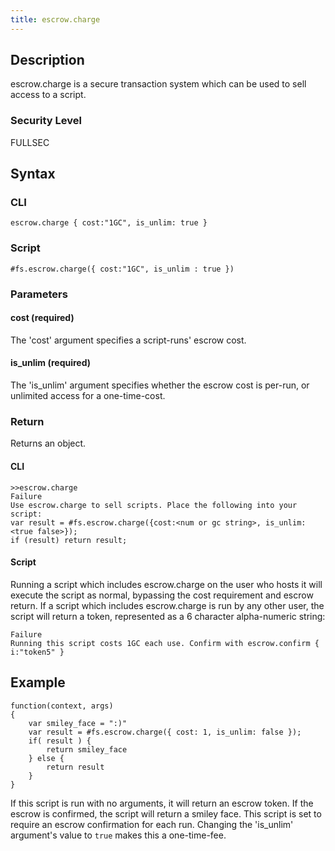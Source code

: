 ```yaml
---
title: escrow.charge
---
```


## Description

escrow.charge is a secure transaction system which can be used to sell access to a script.

### Security Level

FULLSEC

## Syntax

### CLI

```
escrow.charge { cost:"1GC", is_unlim: true }
```

### Script

```
#fs.escrow.charge({ cost:"1GC", is_unlim : true })
```

### Parameters

#### cost (required)

The 'cost' argument specifies a script-runs' escrow cost.

#### is_unlim (required)

The 'is_unlim' argument specifies whether the escrow cost is per-run, or unlimited access for a one-time-cost.

### Return

Returns an object.

#### CLI

```
>>escrow.charge
Failure
Use escrow.charge to sell scripts. Place the following into your script:
var result = #fs.escrow.charge({cost:<num or gc string>, is_unlim:<true false>});
if (result) return result;
```

#### Script

Running a script which includes escrow.charge on the user who hosts it will execute the script as normal, bypassing the cost requirement and escrow return. If a script which includes escrow.charge is run by any other user, the script will return a token, represented as a 6 character alpha-numeric string:

```
Failure
Running this script costs 1GC each use. Confirm with escrow.confirm { i:"token5" }
```

## Example

```
function(context, args)
{
	var smiley_face = ":)"
	var result = #fs.escrow.charge({ cost: 1, is_unlim: false });
	if( result ) {
		return smiley_face
	} else {
		return result
	}
}
```

If this script is run with no arguments, it will return an escrow token. If the escrow is confirmed, the script will return a smiley face. This script is set to require an escrow confirmation for each run. Changing the 'is_unlim' argument's value to `true` makes this a one-time-fee.
